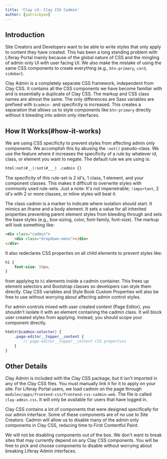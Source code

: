 ```yaml
---
title: 'Clay v3: Clay CSS Cadmin'
author: [patrickyeo]
---
```


## Introduction

Site Creators and Developers want to be able to write styles that only apply to content they have created. This has been a long standing problem with Liferay Portal mainly because of the global nature of CSS and the mingling of admin only UI with user facing UI. We also make the mistake of using the same CSS components to create everything (e.g., `btn-primary`, `card`, `sidebar`).

Clay Admin is a completely separate CSS framework, independent from Clay CSS. It contains all the CSS components we have become familiar with and is essentially a duplicate of Clay CSS. The markup and CSS class names are almost the same. The only differences are Sass variables are prefixed with `$cadmin-` and specificity is increased. This creates a separation that allows us to style components like `btn-primary` directly without it bleeding into admin only interfaces.

## How It Works(#how-it-works)

We are using CSS specificity to prevent styles from affecting admin only components. We accomplish this by abusing the `:not()` pseudo-class. We use the feature where it increases the specificity of a rule by whatever id, class, or element you want to negate. The default rule we are using is:

```html
html:not(#__):not(#___) .cadmin {}
```

The specificity of this rule-set is 2 id's, 1 class, 1 element, and your component classes. This makes it difficult to overwrite styles with commonly used rule-sets. Just a note: It's not impenetrable; `!important`, 2 id's with 2 or more classes, or inline styles will beat it.

The class cadmin is a marker to indicate where isolation should start. It mimics an iframe and a body element. It sets a value for all inherited properties preventing parent element styles from bleeding through and sets the base styles (e.g., box-sizing, color, font-family, font-size). The markup will look something like:

```html
<div class="cadmin">
	<div class="dropdown-menu"></div>
</div>
```

It also redeclares CSS properties on all child elements to prevent styles like:

```css
h1 {
	font-size: 50px;
}
```

from applying to `h1` elements inside a cadmin container. This frees up element selectors and Bootstrap classes so developers can style them directly. Clay CSS variables and Style Book Custom Properties will also be free to use without worrying about affecting admin control styles.

For admin controls mixed with user created content (Page Editor), you shouldn't isolate it with an element containing the cadmin class. It will block user created styles from applying. Instead, you should scope your component directly.

```scss
html#{$cadmin-selector} {
	.page-editor__topper__content {
		// page-editor__topper__content CSS properties
	}
}
```

## Other Details

Clay Admin is included with the Clay CSS package, but it isn't imported in any of the Clay CSS files. You must manually link it for it to apply on your site. For Liferay Portal users, we load cadmin on the page through `modules/apps/frontend-css/frontend-css-cadmin-web`. The file is called `clay-admin.css`. It will only be available for users that have logged in.

Clay CSS contains a lot of components that were designed specifically for our admin interface. Some of these components are of no use to Site Creators. Cadmin will allow us to disable many of the admin only components in Clay CSS, reducing time to First Contentful Paint.

We will not be disabling components out of the box. We don't want to break sites that may currently depend on any Clay CSS components. You will be free to pick and choose components to disable without worrying about breaking Liferay Admin interfaces.
